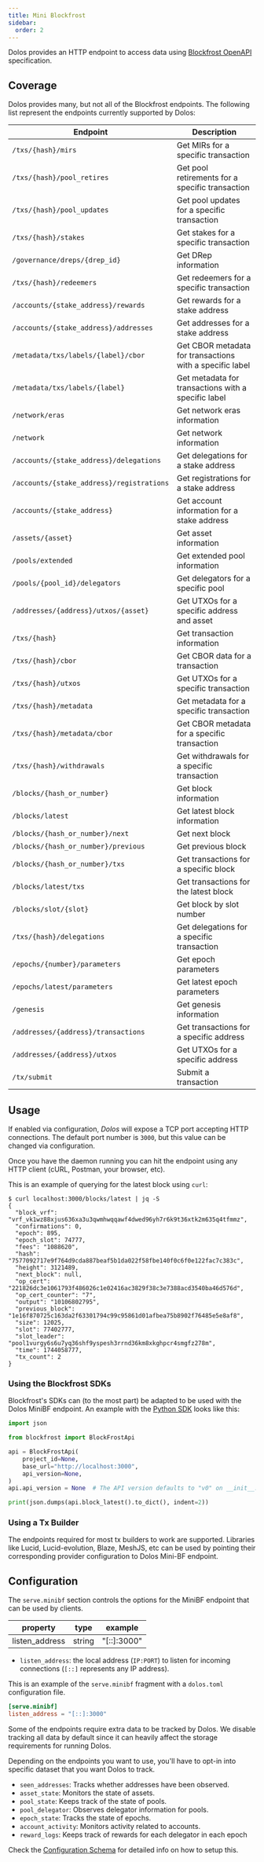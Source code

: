 ```yaml
---
title: Mini Blockfrost
sidebar:
  order: 2
---
```


Dolos provides an HTTP endpoint to access data using [Blockfrost OpenAPI](https://github.com/blockfrost/openapi) specification.

## Coverage

Dolos provides many, but not all of the Blockfrost endpoints. The following list represent the endpoints currently supported by Dolos:

| Endpoint                                  | Description                                              |
|-------------------------------------------|----------------------------------------------------------|
| `/txs/{hash}/mirs`                        | Get MIRs for a specific transaction                      |
| `/txs/{hash}/pool_retires`                | Get pool retirements for a specific transaction          |
| `/txs/{hash}/pool_updates`                | Get pool updates for a specific transaction              |
| `/txs/{hash}/stakes`                      | Get stakes for a specific transaction                    |
| `/governance/dreps/{drep_id}`             | Get DRep information                                     |
| `/txs/{hash}/redeemers`                   | Get redeemers for a specific transaction                 |
| `/accounts/{stake_address}/rewards`       | Get rewards for a stake address                          |
| `/accounts/{stake_address}/addresses`     | Get addresses for a stake address                        |
| `/metadata/txs/labels/{label}/cbor`       | Get CBOR metadata for transactions with a specific label |
| `/metadata/txs/labels/{label}`            | Get metadata for transactions with a specific label      |
| `/network/eras`                           | Get network eras information                             |
| `/network`                                | Get network information                                  |
| `/accounts/{stake_address}/delegations`   | Get delegations for a stake address                      |
| `/accounts/{stake_address}/registrations` | Get registrations for a stake address                    |
| `/accounts/{stake_address}`               | Get account information for a stake address              |
| `/assets/{asset}`                         | Get asset information                                    |
| `/pools/extended`                         | Get extended pool information                            |
| `/pools/{pool_id}/delegators`             | Get delegators for a specific pool                       |
| `/addresses/{address}/utxos/{asset}`      | Get UTXOs for a specific address and asset               |
| `/txs/{hash}`                             | Get transaction information                              |
| `/txs/{hash}/cbor`                        | Get CBOR data for a transaction                          |
| `/txs/{hash}/utxos`                       | Get UTXOs for a specific transaction                     |
| `/txs/{hash}/metadata`                    | Get metadata for a specific transaction                  |
| `/txs/{hash}/metadata/cbor`               | Get CBOR metadata for a specific transaction             |
| `/txs/{hash}/withdrawals`                 | Get withdrawals for a specific transaction               |
| `/blocks/{hash_or_number}`                | Get block information                                    |
| `/blocks/latest`                          | Get latest block information                             |
| `/blocks/{hash_or_number}/next`           | Get next block                                           |
| `/blocks/{hash_or_number}/previous`       | Get previous block                                       |
| `/blocks/{hash_or_number}/txs`            | Get transactions for a specific block                    |
| `/blocks/latest/txs`                      | Get transactions for the latest block                    |
| `/blocks/slot/{slot}`                     | Get block by slot number                                 |
| `/txs/{hash}/delegations`                 | Get delegations for a specific transaction               |
| `/epochs/{number}/parameters`             | Get epoch parameters                                     |
| `/epochs/latest/parameters`               | Get latest epoch parameters                              |
| `/genesis`                                | Get genesis information                                  |
| `/addresses/{address}/transactions`       | Get transactions for a specific address                  |
| `/addresses/{address}/utxos`              | Get UTXOs for a specific address                         |
| `/tx/submit`                              | Submit a transaction                                     |

## Usage

If enabled via configuration, _Dolos_ will expose a TCP port accepting HTTP connections. The default port number is `3000`, but this value can be changed via configuration.

Once you have the daemon running you can hit the endpoint using any HTTP client (cURL, Postman, your browser, etc).

This is an example of querying for the latest block using `curl`:

```shell
$ curl localhost:3000/blocks/latest | jq -S
{
  "block_vrf": "vrf_vk1wz88xjus636xa3u3qwmhwqqawf4dwed96yh7r6k9t36xtk2m635q4tfmmz",
  "confirmations": 0,
  "epoch": 895,
  "epoch_slot": 74777,
  "fees": "1088620",
  "hash": "7577092717e9f764d9cda887beaf5b1da022f58fbe140f0c6f0e122fac7c383c",
  "height": 3121489,
  "next_block": null,
  "op_cert": "221826dc3e1061793f486026c1e02416ac3829f38c3e7388acd3540ba46d576d",
  "op_cert_counter": "7",
  "output": "10106802795",
  "previous_block": "1e16f870725c163da2f63301794c99c95861d01afbea75b8902f76485e5e8af8",
  "size": 12025,
  "slot": 77402777,
  "slot_leader": "pool1vurgy6s6u7yq36shf9yspesh3rrnd36km8xkghpcr4smgfz278m",
  "time": 1744058777,
  "tx_count": 2
}
```

### Using the Blockfrost SDKs

Blockfrost's SDKs can (to the most part) be adapted to be used with the Dolos MiniBF endpoint.
An example with the [Python SDK](https://github.com/blockfrost/blockfrost-python/) looks like this:

```python
import json

from blockfrost import BlockFrostApi

api = BlockFrostApi(
    project_id=None,
    base_url="http://localhost:3000",
    api_version=None,
)
api.api_version = None  # The API version defaults to "v0" on __init__.

print(json.dumps(api.block_latest().to_dict(), indent=2))
```

### Using a Tx Builder

The endpoints required for most tx builders to work are supported. Libraries like Lucid, Lucid-evolution, Blaze, MeshJS, etc can be used by pointing their corresponding provider configuration to Dolos Mini-BF endpoint.
 

## Configuration

The `serve.minibf` section controls the options for the MiniBF endpoint that can be used by clients.

| property       | type   | example      |
| -------------- | ------ | ------------ |
| listen_address | string | "[::]:3000" |

- `listen_address`: the local address (`IP:PORT`) to listen for incoming connections (`[::]` represents any IP address).

This is an example of the `serve.minibf` fragment with a `dolos.toml` configuration file.

```toml
[serve.minibf]
listen_address = "[::]:3000"
```

Some of the endpoints require extra data to be tracked by Dolos. We disable tracking all data by default since it can heavily affect the storage requirements for running Dolos.

Depending on the endpoints you want to use, you'll have to opt-in into specific dataset that you want Dolos to track.

- `seen_addresses`: Tracks whether addresses have been observed.
- `asset_state`: Monitors the state of assets.
- `pool_state`: Keeps track of the state of pools.
- `pool_delegator`: Observes delegator information for pools.
- `epoch_state`: Tracks the state of epochs.
- `account_activity`: Monitors activity related to accounts.
- `reward_logs`: Keeps track of rewards for each delegator in each epoch

Check the [Configuration Schema](../configuration/schema) for detailed info on how to setup this.

